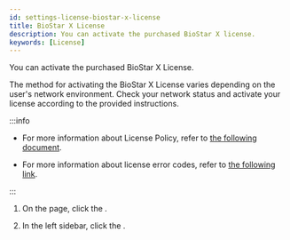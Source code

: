 ```yaml
---
id: settings-license-biostar-x-license
title: BioStar X License
description: You can activate the purchased BioStar X license.
keywords: [License]
---
```


You can activate the purchased <Cmd>BioStar X License</Cmd>.

The method for activating the <Cmd>BioStar X License</Cmd> varies depending on the user's network environment. Check your network status and activate your license according to the provided instructions.

:::info

* For more information about License Policy, refer to [the following document](licensing).

* For more information about license error codes, refer to [the following link](https://reprisesoftware.com/docs/isv/appendix/appendix-b-rlm-status-values.html).

:::

1. On the <Cmd sid='shell.header.launcher' /> page, click the <Cmd sid='shell.header.setting' />.

1. In the left sidebar, click the <Cmd sid="setting.server.license.biostar2" product='2' />.


<DocumentA />